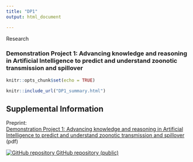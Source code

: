 ```yaml
---
title: "DP1"
output: html_document

---
```

::: {#contributors .jumbotron .jumbotron-fluid .homepagebanner}
::: container
Research
:::
:::

### Demonstration Project 1:  Advancing knowledge and reasoning in Artificial Intelligence to predict and understand zoonotic transmission and spillover
```r
knitr::opts_chunk$set(echo = TRUE)
```

<!---Zoonotic diseases are impacted by multiple interconnected systems involving animals, humans, and the environment. The viral evolution and basis of transmission are often examined in isolation, without considering interactions between host behavior and ecology. This project aims to use artificial intelligence to enhance predictive intelligence by learning patterns from data to advance system reasoning (what will happen next and why?). This project will utilize existing knowledge about system relations and disease-specific systems to create a comprehensive framework of knowledge about HPAI across both human and non-human animals at a global scale. Additionally, this project expects to create an electronic reasoning engine that can be experimentally tested to fill in informational gaps in areas of HPAI. 
<p id="disclaimer"></p>--->

```r
knitr::include_url("DP1_summary.html")
```
<script>iFrameResize({ log: false }, '#DP1')</script>

## Supplemental Information

<div class="container-frames">

<p>Preprint:<br>
  <a href="https://github.com/CEIDatUGA/covid-university-reopening/raw/master/manuscript.pdf" target="_blank">
  Demonstration Project 1:  Advancing knowledge and reasoning in Artificial Intelligence to predict and understand zoonotic transmission and spillover</a> (pdf)
</p>

<p>
  <a href="https://github.com/CEIDatUGA/covid-university-reopening" target="_blank">
    <img src="images/GitHub-Mark-64px.png" id="github-icon" alt="GitHub repository"/>
    GitHub repository (public)
  </a>
</p>

</div>
